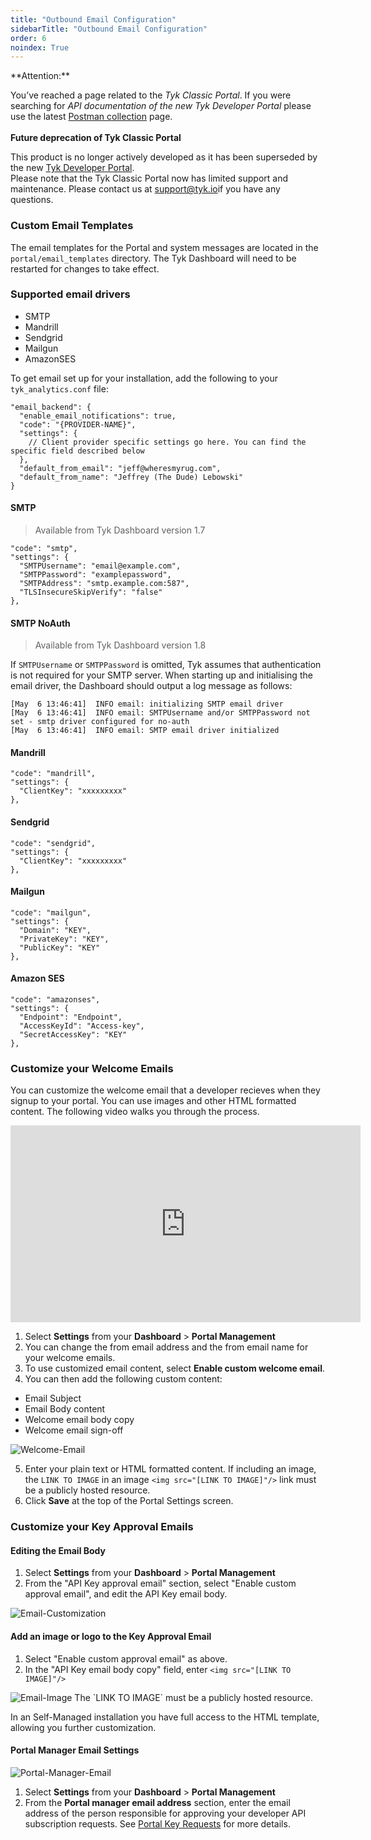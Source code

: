 ```yaml
---
title: "Outbound Email Configuration"
sidebarTitle: "Outbound Email Configuration"
order: 6
noindex: True
---
```



<Warning>
**Attention:**

You’ve reached a page related to the *Tyk Classic Portal*. If you were searching for *API documentation of the new Tyk
Developer Portal* please use the latest
[Postman collection](/nightly/product-stack/tyk-enterprise-developer-portal/api-documentation/tyk-edp-api) page.
<br />
<br />
**Future deprecation of Tyk Classic Portal**

This product is no longer actively developed as it
has been superseded by the new [Tyk Developer Portal](/nightly/portal/overview/intro).
<br />
Please note that the Tyk Classic Portal now has limited support and maintenance. Please contact us at
[support@tyk.io](<mailto:support@tyk.io?subject=Tyk classic developer portal>)if you have any questions.
</Warning>


### Custom Email Templates

The email templates for the Portal and system messages are located in the `portal/email_templates` directory. 
The Tyk Dashboard will need to be restarted for changes to take effect.

### Supported email drivers

* SMTP
* Mandrill
* Sendgrid
* Mailgun
* AmazonSES

To get email set up for your installation, add the following to your `tyk_analytics.conf` file:

```{.copyWrapper}
"email_backend": {
  "enable_email_notifications": true,
  "code": "{PROVIDER-NAME}",
  "settings": {
    // Client provider specific settings go here. You can find the specific field described below 
  },
  "default_from_email": "jeff@wheresmyrug.com",
  "default_from_name": "Jeffrey (The Dude) Lebowski"
}
```

#### SMTP

> Available from Tyk Dashboard version 1.7

```{.json}
"code": "smtp",
"settings": {
  "SMTPUsername": "email@example.com",
  "SMTPPassword": "examplepassword",
  "SMTPAddress": "smtp.example.com:587",
  "TLSInsecureSkipVerify": "false"
},
```

#### SMTP NoAuth

> Available from Tyk Dashboard version 1.8

If `SMTPUsername` or `SMTPPassword` is omitted, Tyk assumes that authentication is not required for your SMTP server. When starting up and initialising the email driver, the Dashboard should output a log message as follows:

```
[May  6 13:46:41]  INFO email: initializing SMTP email driver
[May  6 13:46:41]  INFO email: SMTPUsername and/or SMTPPassword not set - smtp driver configured for no-auth
[May  6 13:46:41]  INFO email: SMTP email driver initialized
```

#### Mandrill

```{.json}
"code": "mandrill",
"settings": {
  "ClientKey": "xxxxxxxxx"
},
```

#### Sendgrid

```{.json}
"code": "sendgrid",
"settings": {
  "ClientKey": "xxxxxxxxx"
},
```

#### Mailgun

```{.json}
"code": "mailgun",
"settings": {
  "Domain": "KEY",
  "PrivateKey": "KEY",
  "PublicKey": "KEY"
},
```

#### Amazon SES

```{.json}
"code": "amazonses",
"settings": {
  "Endpoint": "Endpoint",
  "AccessKeyId": "Access-key",
  "SecretAccessKey": "KEY"
},
```
### Customize your Welcome Emails

You can customize the welcome email that a developer recieves when they signup to your portal. You can use images and other HTML formatted content. The following video walks you through the process.

<iframe width="560" height="315" src="https://www.youtube.com/embed/XNyKRAlTDVs" frameborder="0" allow="accelerometer; autoplay; clipboard-write; encrypted-media; gyroscope; picture-in-picture" allowfullscreen></iframe>


1. Select **Settings** from your **Dashboard** > **Portal Management**
2. You can change the from email address and the from email name for your welcome emails.
3. To use customized email content, select **Enable custom welcome email**.
4. You can then add the following custom content:
  * Email Subject
  * Email Body content
  * Welcome email body copy
  * Welcome email sign-off

<img src="/img/2.10/welcome_email_config.png" alt="Welcome-Email" />

5. Enter your plain text or HTML formatted content. If including an image, the `LINK TO IMAGE` in an image `<img src="[LINK TO IMAGE]"/>` link must be a publicly hosted resource.
6. Click **Save** at the top of the Portal Settings screen.


### Customize your Key Approval Emails

#### Editing the Email Body

1. Select **Settings** from your **Dashboard** > **Portal Management**
2. From the "API Key approval email" section, select "Enable custom approval email", and edit the API Key email body.

<img src="/img/2.10/key_approval_email_config.png" alt="Email-Customization" />

#### Add an image or logo to the Key Approval Email

1. Select "Enable custom approval email" as above.
2. In the "API Key email body copy" field, enter `<img src="[LINK TO IMAGE]"/>`

<img src="/img/2.10/key_approval_image_link.png" alt="Email-Image" />


<Note>
The `LINK TO IMAGE` must be a publicly hosted resource.
</Note>


In an Self-Managed installation you have full access to the HTML template, allowing you further customization.

#### Portal Manager Email Settings

<img src="/img/2.10/portal_manager_email_config.png" alt="Portal-Manager-Email" />

1. Select **Settings** from your **Dashboard** > **Portal Management**
2. From the **Portal manager email address** section, enter the email address of the person responsible for approving your developer API subscription requests. See [Portal Key Requests](/nightly/tyk-developer-portal/tyk-portal-classic/portal-concepts#key-requests) for more details.
